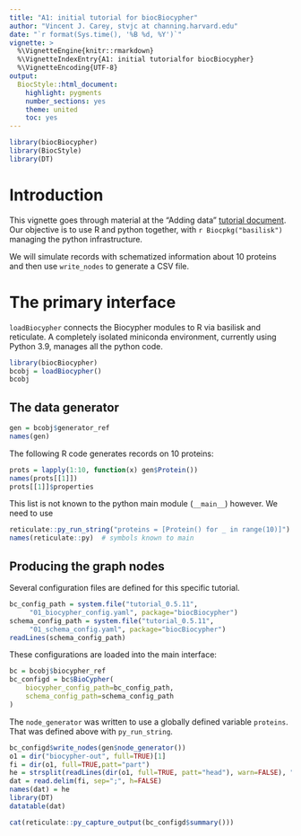 ```yaml
---
title: "A1: initial tutorial for biocBiocypher"
author: "Vincent J. Carey, stvjc at channing.harvard.edu"
date: "`r format(Sys.time(), '%B %d, %Y')`"
vignette: >
  %\VignetteEngine{knitr::rmarkdown}
  %\VignetteIndexEntry{A1: initial tutorialfor biocBiocypher}
  %\VignetteEncoding{UTF-8}
output:
  BiocStyle::html_document:
    highlight: pygments
    number_sections: yes
    theme: united
    toc: yes
---
```


```r
library(biocBiocypher)
library(BiocStyle)
library(DT)
```

# Introduction

This vignette goes through material at the "Adding data"
[tutorial document](https://biocypher.org/tutorial.html#section-1-adding-data).
Our objective is to use R and python together, with `r Biocpkg("basilisk")`
managing the python infrastructure.

We will simulate records with schematized information about 10 proteins and then
use `write_nodes` to generate a CSV file.  

# The primary interface

`loadBiocypher` connects the Biocypher modules to R via basilisk and
reticulate.  A completely isolated miniconda environment, currently using
Python 3.9, manages all the python code.

```r
library(biocBiocypher)
bcobj = loadBiocypher()
bcobj
```

## The data generator

```r
gen = bcobj$generator_ref
names(gen)
```

The following R code generates records on 10 proteins:
```r
prots = lapply(1:10, function(x) gen$Protein())
names(prots[[1]])
prots[[1]]$properties
```

This list is not known to the python main module (`__main__`) however.  We need to use

```r
reticulate::py_run_string("proteins = [Protein() for _ in range(10)]")
names(reticulate::py)  # symbols known to main
```

## Producing the graph nodes

Several configuration files are defined for this specific tutorial.
```r
bc_config_path = system.file("tutorial_0.5.11", 
     "01_biocypher_config.yaml", package="biocBiocypher")
schema_config_path = system.file("tutorial_0.5.11", 
     "01_schema_config.yaml", package="biocBiocypher")
readLines(schema_config_path)
```

These configurations are loaded into the main
interface: 

```r
bc = bcobj$biocypher_ref
bc_configd = bc$BioCypher(
    biocypher_config_path=bc_config_path,
    schema_config_path=schema_config_path
)
```
The `node_generator` was written to use a globally defined variable `proteins`.
That was defined above with `py_run_string`.

```r
bc_configd$write_nodes(gen$node_generator())
o1 = dir("biocypher-out", full=TRUE)[1]
fi = dir(o1, full=TRUE,patt="part")
he = strsplit(readLines(dir(o1, full=TRUE, patt="head"), warn=FALSE), ";")[[1]]
dat = read.delim(fi, sep=";", h=FALSE)
names(dat) = he
library(DT)
datatable(dat)
```



```r
cat(reticulate::py_capture_output(bc_configd$summary()))
```






